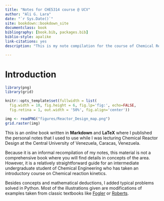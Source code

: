 ```yaml
--- 
title: "Notes for CHE5314 course @ UCV"
author: "Ali G. Lara"
date: "`r Sys.Date()`"
site: bookdown::bookdown_site
documentclass: book
bibliography: [book.bib, packages.bib]
biblio-style: apalike
link-citations: yes
description: "This is my note compilation for the course of Chemical Reaction Design at Central University of Venezuela."

---
```

# Introduction {-}

```r
library(png)
library(grid)

knitr::opts_template$set(fullwidth = list(
  fig.width = 10, fig.height = 6, fig.lp='fig:', echo=FALSE, 
  fig.retina = 1, out.width = '50%', fig.align='center'))

```

```r
img <- readPNG("figures/Reactor_Design_map.png")
grid.raster(img)
```

This is an _online_ book written in **Markdown** and **LaTeX** where I published the personal notes that I used to use while I was lecturing Chemical Reactor Design at the Central University of Venezuela, Caracas, Venezuela.

Because it is an informal recompilation of my notes, this material is not a comprehensive book where you will find details in concepts of the area. However, it is a relatively straightforward guide for an intermediate undergraduate student of Chemical Engineering who has taken an introductory course on Chemical reaction kinetics.

Besides concepts and mathematical deductions, I added typical problems solved in Python. Most of the illustrations given are modifications of examples taken from classic textbooks like [Fogler](https://www.google.com/books/edition/Essentials_of_Chemical_Reaction_Engineer/eyGKAwAAQBAJ?hl=en&gbpv=0) or [Roberts](https://www.google.com/books/edition/Chemical_Reactions_and_Chemical_Reactors/8jBuDwAAQBAJ?hl=en&gbpv=0).


